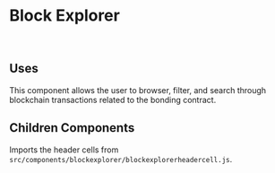 # Block Explorer

<br />

## Uses

This component allows the user to browser, filter, and search through blockchain transactions related to the bonding contract.

## Children Components

Imports the header cells from `src/components/blockexplorer/blockexplorerheadercell.js`. <br />

